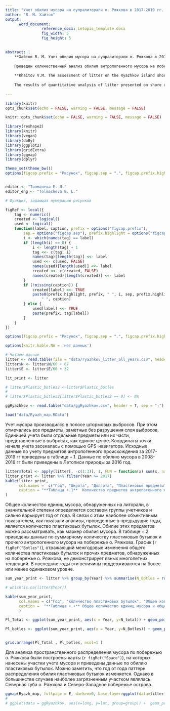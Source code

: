 ```yaml
---
title: "Учет обилия мусора на супралиторали о. Ряжкова в 2017-2019 гг. "
author: "В. М. Хайтов"
output: 
      word_document:
                reference_docx: Letopis_template.docx
                fig_width: 5
                fig_height: 5

 
abstract: |
    **Хайтов В. М. Учет обилия мусора на супралиторали о. Ряжкова в 2017-2019 гг.** // Толмачева Е. Л. (ред.) Летопись природы Кандалакшского заповедника за 2016 год (ежегодный отчет). Кандалакша. Т.1 (Летопись природы Кандалакшского заповедника, кн. ++)
    
    Проведен количественный анализ обилия антропогенного мусора на побережье о. Ряжкова.
    
    **Khaitov V.M. The assessment of litter on the Ryazhkov island shore-line in 2017-2019** // Tolmacheva E. L. (ed.)  The Chronicle of Nature by the Kandalaksha Reserve for 2016 (Annual report).  Kandalaksha. V.1. (The Chronicle of Nature by the Kandalaksha Reserve, Book N ++)
    
    The results of quantitative analysis of litter presented on shore of Ryazhkov island are presented.
      
---
```



```r
library(knitr)
opts_chunk$set(echo = FALSE, warning = FALSE, message = FALSE)

```



```r
knitr::opts_chunk$set(echo = FALSE, warning = FALSE, message = FALSE)

library(reshape2)
library(knitr)
library(vegan)
library(doBy)
library(ggplot2)
library(gridExtra)
library(ggmap)
library(dplyr)

theme_set(theme_bw())
options(figcap.prefix = "Рисунок", figcap.sep = ".", figcap.prefix.highlight = "**" )


editor <- "Толмачева Е. Л."
editor_eng <- "Tolmacheva E. L."

# Функция, задающая нумерацию рисунков

figRef <- local({
    tag <- numeric()
    created <- logical()
    used <- logical()
    function(label, caption, prefix = options("figcap.prefix"), 
        sep = options("figcap.sep"), prefix.highlight = options("figcap.prefix.highlight")) {
        i <- which(names(tag) == label)
        if (length(i) == 0) {
            i <- length(tag) + 1
            tag <<- c(tag, i)
            names(tag)[length(tag)] <<- label
            used <<- c(used, FALSE)
            names(used)[length(used)] <<- label
            created <<- c(created, FALSE)
            names(created)[length(created)] <<- label
        }
        if (!missing(caption)) {
            created[label] <<- TRUE
            paste0(prefix.highlight, prefix, " ", i, sep, prefix.highlight, 
                " ", caption)
        } else {
            used[label] <<- TRUE
            paste(prefix, tag[label])
        }
    }
})

options(figcap.prefix = "Рисунок", figcap.sep = ".", figcap.prefix.highlight = "**")

options(knitr.kable.NA = 'нет данных')


```


```r
# Читаем данные
litter <- read.table(file = "data/ryazhkov_litter_all_years.csv", header = T, sep = ",")
litter$N <- litter$N/60 + 67
litter$E <- litter$E/60 + 32

lit_print <- litter

# litter$Plastic_botles2 <-litter$Plastic_botles
# 
# litter$Plastic_botles2[litter$Plastic_botles2 == 0] <- NA

ggRyazhkov <- read.table("data/ggRyazhkov.csv", header = T, sep = ";")

load("data/Ryazh_map.RData")


```


Учет мусора производился в полосе штормовых выбросов. При этом отмечались все предметы, заметные без разрушения слоя выбросов. Единицей учета были отдельные предметы или их части, представленные в выбросах, как единое целое. Координаты точки начала учета засекалась с помощью GPS-навигатора. Исходные данные по учету предметов антропогенного происхождения за 2017-2019 гг приведены в таблице +.1. Данные по обилию мусора в 2008-2016 гг были приведены в Летописи природы за 2016 год. 


```r
litter$Total <- apply(litter[, -c(1:3)], 1, FUN = function(x) sum(x, na.rm= T))
litter_print <- litter %>% filter(Year >= 2017)
kable(litter_print, 
      col.names =  c("Год", "Широта", "Долгота", "Пластиковые предметы",	"Пластиковые бутылки", "Стеклянные бутылки и битое стекло",	"Полиэтилен и целлофан",	"Покрышки и прочие резиновые предметы", "Бумага",	"Металлические предметы","Консервные банки",	"Предметы одежды",	"Пенопласт",	"Прочее", "Всего"),
      caption = "**Таблица +.1**  Количество предметов антропогенного мусора, найденных на разных станциях на побережье о. Ряжкова в 2017-2019 гг. Number of antropogenic items found on the stations on Ryazhkov island shore in 2017-2019."
)
```

Общее количество единиц мусора, обнаруженных на литорали, в значительной степени   определяется составом группы учетчиков и сильно варьирует год от года. В связи с этим наиболее объективным показателем, как показали анализы, проведенные в предыдущие годы, является количество пластиковых бутылок. Обилие этих предметов можно рассматривать, как маркер обилия мусора. В таблице +.2 приведены данные по суммарному количеству пластиковых бутылок и прочего антропогенного мусора на побережье о. Ряжкова. График (`r figRef("Botles")`), отражающий межгодовые изменения общего количества пластиковых бутылок и прочих предметов, обнаруженных на побережье о. Ряжкова, не демонстрирует явных многолетних тенденций. В последние годы эти величины поддерживаются на более или менее одинаковом уровне.  


```r
sum_year_print <- litter %>% group_by(Year) %>% summarise(N_Botles = round(sum(Plastic_botles)), N_total = round(sum(Total) - round(sum(Plastic_botles))))

# which(is.na(litter$Year))

kable(sum_year_print, 
      col.names = c("Год", "Количество пластиковых бутылок", "Общее количество единиц мусора (без бутылок)"), 
      caption =  "**Таблица +.+** Общее количество единиц мусора и общее количество пластиковых бутылок, обнаруженных на побережье о. Ряжкова в разные годы. Total litter amount and number of  plastic botles found on the shore of Ryazhkov island in different years"
      )


```



```r

Pl_Total <- ggplot(sum_year_print, aes(x = Year, y=N_total)) + geom_point(size = 4) + labs(x = "Годы", y = "Количество \nединиц мусора \n(без учета пластиковых бутылок)") + geom_smooth(se = F) +  scale_x_continuous(breaks=seq(min(sum_year_print$Year), max(sum_year_print$Year), 1))

Pl_botles <- ggplot(sum_year_print, aes(x = Year, y=N_Botles)) + geom_point(size = 4) + labs(x = "Годы", y = "Количество \nпластиковых\n бутылок") + geom_smooth(se = F) +  scale_x_continuous(breaks=seq(min(sum_year_print$Year), max(sum_year_print$Year), 1))


grid.arrange(Pl_Total , Pl_botles, ncol=1 )
```



Для анализа пространственного распределения мусора по побережью о. Ряжкова были построены карты (`r figRef("Space")`), на которых нанесены участки учета мусора и приведены данные по обилию пластиковых бутылок. Можно заметить, что год от года паттерн распределения обилия пластиковых бутылок изменяется. Однако в большинстве случаев наиболее загрязненным участком являлась Северная губа о. Ряжкова и Северо-Западное побережье острова.

```r

ggmap(Ryazh_map, fullpage = F, darken=0, base_layer=ggplot(data=litter, aes(x=E, y=N, size = Plastic_botles))) + geom_point(shape=21, fill="yellow") + facet_wrap(~Year, ncol = 4) + labs(size = "Количество пластиковых бутылок \nна отдельных участках", x="", y ="") + theme(axis.text = element_blank(), legend.position = "bottom", axis.ticks = element_blank())
# 
# ggplot(data = ggRyazhkov, aes(x=long, y=lat, group=group)) +  geom_polygon (fill = "gray70", colour = "black") + geom_point(data = litter, aes(x=E, y =N, size = Plastic_botles, group = 1), color = "black", position = position_jitter(width = 0.0001, height = 0.0001)) + labs(size = "Количество \nпластиковых \nбутылок \nна 100 м", x="", y ="") + facet_wrap(~ Year, ncol = 2)

```

